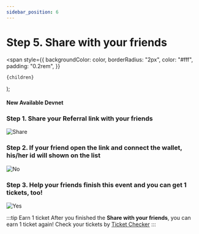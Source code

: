 ```yaml
---
sidebar_position: 6
---
```


# Step 5. Share with your friends

  <span
    style={{
      backgroundColor: color,
      borderRadius: "2px",
      color: "#fff",
      padding: "0.2rem",
    }}
  >
    {children}
  </span>
);

#### New Available <Highlight color="#25c2a0">Devnet</Highlight>

### Step 1. Share your Referral link with your friends

![Share](/img/event/promoter/share.png)

### Step 2. If your friend open the link and connect the wallet, his/her id will shown on the list 

![No](/img/event/promoter/no.png)

### Step 3. Help your friends finish this event and you can get 1 tickets, too!

![Yes](/img/event/promoter/yes.png)

:::tip Earn 1 ticket
After you finished the **Share with your friends**, you can earn 1 ticket again! Check your tickets by [Ticket Checker](/docs/community-event/airdrop-event/check-ticket)
:::
